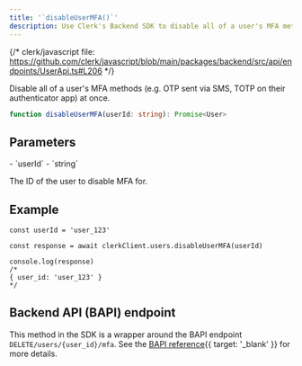 ```yaml
---
title: '`disableUserMFA()`'
description: Use Clerk's Backend SDK to disable all of a user's MFA methods at once.
---
```


{/* clerk/javascript file: https://github.com/clerk/javascript/blob/main/packages/backend/src/api/endpoints/UserApi.ts#L206 */}

Disable all of a user's MFA methods (e.g. OTP sent via SMS, TOTP on their authenticator app) at once.

```ts
function disableUserMFA(userId: string): Promise<User>
```

## Parameters

<Properties>
  - `userId`
  - `string`

  The ID of the user to disable MFA for.
</Properties>

## Example

```tsx
const userId = 'user_123'

const response = await clerkClient.users.disableUserMFA(userId)

console.log(response)
/*
{ user_id: 'user_123' }
*/
```

## Backend API (BAPI) endpoint

This method in the SDK is a wrapper around the BAPI endpoint `DELETE/users/{user_id}/mfa`. See the [BAPI reference](/docs/reference/backend-api/tag/Users#operation/DisableMFA){{ target: '_blank' }} for more details.
